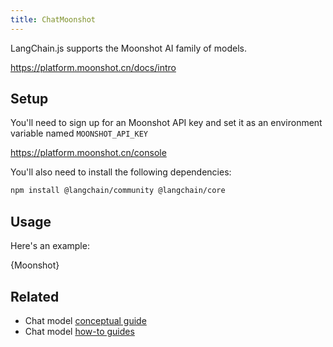 ```yaml
---
title: ChatMoonshot
---
```


LangChain.js supports the Moonshot AI family of models.

https://platform.moonshot.cn/docs/intro

## Setup

You'll need to sign up for an Moonshot API key and set it as an environment variable named `MOONSHOT_API_KEY`

https://platform.moonshot.cn/console

You'll also need to install the following dependencies:


<IntegrationInstallTooltip></IntegrationInstallTooltip>

```bash npm2yarn
npm install @langchain/community @langchain/core
```

## Usage

Here's an example:


<CodeBlock language="typescript">{Moonshot}</CodeBlock>

## Related

- Chat model [conceptual guide](/oss/python/concepts/chat_models)
- Chat model [how-to guides](/oss/python/how-to/#chat-models)
